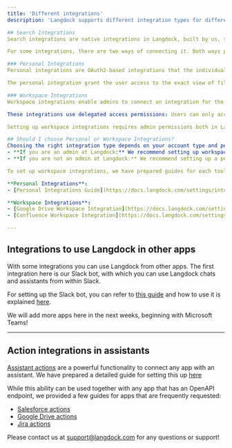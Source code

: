 ```yaml
---
title: 'Different integrations'
description: 'Langdock supports different integration types for different purposes, like search information, creating or updating information or using Langdock in other apps. This section explains the different types.'

## Search Integrations
Search integrations are native integrations in Langdock, built by us, so that you just have to connect your app. These integrations use APIs of other apps and users can search files in Chats, Assistants and in Search. We have explained how they work in [this guide](https://docs.langdock.com/settings/integrations/how-to-use-search-integrations).

For some integrations, there are two ways of connecting it. Both ways provide the same functionality. Either admins can set up the integration for the entire workspace or each user has to set it up themselves. In the following, we will provide guidance on when to use which integration type.

### Personal Integrations
Personal integrations are OAuth2-based integrations that the individual users need to set-up for themselves. 

The personal integration grant the user access to the exact view of files that he would be able to access in the integration source app. 

### Workspace Integrations
Workspace integrations enable admins to connect an integration for the entire workspace, without any effort required by the individual user. 

These integrations use delegated access permissions: Users can only access the exact content in Langdock, that they would be able to access in the integration source app. 

Setting up workspace integrations requires admin permissions both in Langdock and the integration to connect.

## Should I choose Personal or Workspace Integrations?
Choosing the right integration type depends on your account type and permissions for the integration you would like to connect:
- **If you are an admin at Langdock:** We recommend setting up workspace integrations, since they greatly decrease the setup effort for all of your team members: With a single setup by the admin, anyone in the team can immmediately use integrations in their Langdock App. Be aware that you also need admin permissions in the integration that you would like to connect in order to successfully setup the workspace integration.
- **If you are not an admin at Langdock:** We recommend setting up a personal integration, since they allow you to get started quickly without any advanced setup.

To set up workspace integrations, we have prepared guides for each tool. 

**Personal Integrations**: 
- [Personal Integrations Guide](https://docs.langdock.com/settings/integrations/oauth)

**Workspace Integrations**:
- [Google Drive Workspace Integration](https://docs.langdock.com/settings/integrations/google-drive)
- [Confluence Workspace Integration](https://docs.langdock.com/settings/integrations/confluence)

---
```


## Integrations to use Langdock in other apps 
With some integrations you can use Langdock from other apps. The first integration here is our Slack bot, with which you can use Langdock chats and assistants from within Slack.

For setting up the Slack bot, you can refer to [this guide](https://docs.langdock.com/settings/integrations/slack) and how to use it is explained [here](https://docs.langdock.com/settings/integrations/how-to-use-slack).

We will add more apps here in the next weeks, beginning with Microsoft Teams!

---

## Action integrations in assistants
[Assistant actions](https://docs.langdock.com/resources/actions) are a powerful functionality to connect any app with an assistant. We have prepared a detailed guide for setting this up [here](https://docs.langdock.com/resources/actions-assistant)

While this ability can be used together with any app that has an OpenAPI endpoint, we provided a few guides for apps that are frequently requested:
- [Salesforce actions](https://docs.langdock.com/settings/integrations/actions-salesforce)
- [Google Drive actions](https://docs.langdock.com/settings/integrations/actions-google-drive)
- [Jira actions](https://docs.langdock.com/settings/integrations/actions-google-drive)

Please contact us at support@langdock.com for any questions or support!
